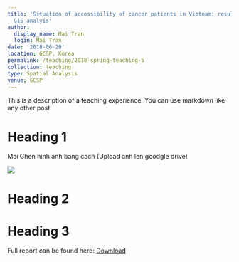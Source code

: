 ---
title: 'Situation of accessibility of cancer patients in Vietnam: results from using
  GIS analyis'
author:
  display_name: Mai Tran
  login: Mai Tran
date: '2018-06-20'
location: GCSP, Korea
permalink: /teaching/2018-spring-teaching-5
collection: teaching
type: Spatial Analysis
venue: GCSP
---

This is a description of a teaching experience. You can use markdown like any other post.

Heading 1
======
Mai Chen hinh anh bang cach (Upload anh len goodgle drive)

![](https://imgur.com/nSFokFx)

Heading 2
======

Heading 3
======

Full report can be found here: [Download](http://www.ncc-gcsp.ac.kr/)
